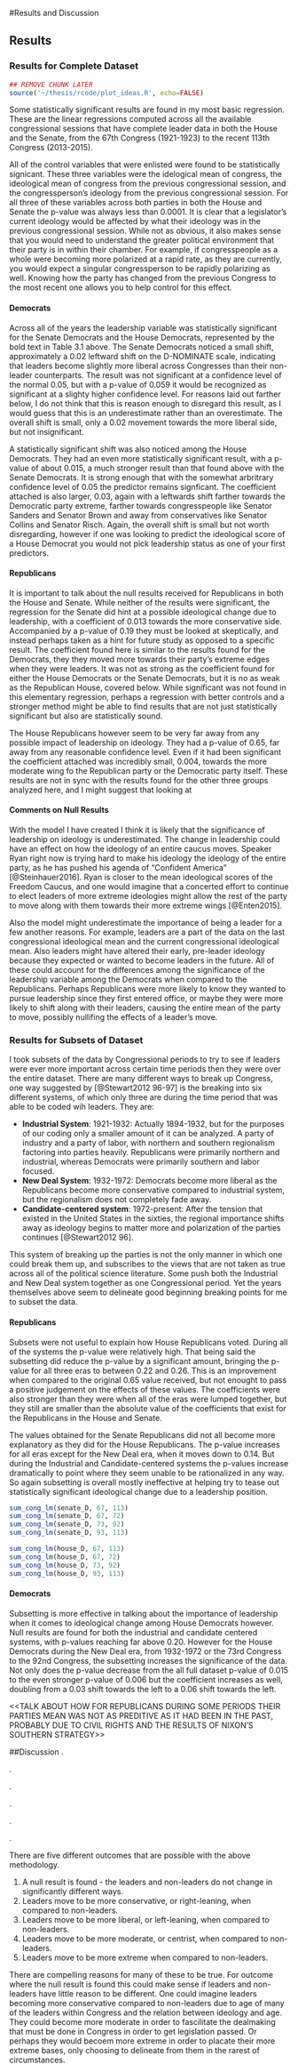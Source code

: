 #Results and Discussion

## Results

### Results for Complete Dataset

```r
## REMOVE CHUNK LATER
source('~/thesis/rcode/plot_ideas.R', echo=FALSE)
```

Some statistically significant results are found in my most basic regression. These are the linear regressions computed across all the available congressional sessions that have complete leader data in both the House and the Senate, from the 67th Congress (1921-1923) to the recent 113th Congress (2013-2015). 

\begin{table}[h]
\centering
\caption{Summary of Models Across All Years, House and Senate}
\begin{tabular}{r|rrrr}
                       & Senate Ds & Senate Rs & House Ds & House Rs \\ \hline
(Intercept)            & 0.00489   & 0.00259   & 0.01131  & 0.00405  \\
cong\_ideo\_mean       & 0.51583   & 0.61344   & 0.73047  & 0.67749  \\
last\_cong\_ideo\_mean & -0.38112  & -0.50989  & -0.57483 & -0.53415 \\
last\_ideo             & 0.87467   & 0.87061   & 0.87636  & 0.85013  \\
leaderY                & \textbf{-0.01863}  & 0.01289   & -\textbf{0.03022} & -0.00417 \\
Adjusted R-Squared     & 0.802     & 0.781     & 0.781    & 0.824    \\
N                      & 2239      & 1817      & 11380    & 9270    
\end{tabular}
\end{table}


All of the control variables that were enlisted were found to be statistically signicant. These three variables were the idelogical mean of congress, the ideological mean of congress from the previous congressional session, and the congressperson's ideology from the previous congressional session. For all three of these variables across both parties in both the House and Senate the p-value was always less than 0.0001. It is clear that a legislator's current ideology would be affected by what their ideology was in the previous congressional session. While not as obvious, it also makes sense that you would need to understand the greater political environment that their party is in within their chamber. For example, if congresspeople as a whole were becoming more polarized at a rapid rate, as they are currently, you would expect a singular congressperson to be rapidly polarizing as well. Knowing how the party has changed from the previous Congress to the most recent one allows you to help control for this effect.

#### Democrats

Across all of the years the leadership variable was statistically significant for the Senate Democrats and the House Democrats, represented by the bold text in Table 3.1 above. The Senate Democrats noticed a small shift, approximately a 0.02 leftward shift on the D-NOMINATE scale, indicating that leaders become slightly more liberal across Congresses than their non-leader counterparts. The result was not significant at a confidence level of the normal 0.05, but with a p-value of 0.059 it would be recognized as significant at a slighty higher confidence level. For reasons laid out farther below, I do not think that this is reason enough to disregard this result, as I would guess that this is an underestimate rather than an overestimate. The overall shift is small, only a 0.02 movement towards the more liberal side, but not insignificant.

A statistically significant shift was also noticed among the House Democrats. They had an even more statistically significant result, with a p-value of about 0.015, a much stronger result than that found above with the Senate Democrats. It is strong enough that with the somewhat arbritrary confidence level of 0.05 the predictor remains signficant. The coefficient attached is also larger, 0.03, again with a leftwards shift farther towards the Democratic party extreme, farther towards congresspeople like Senator Sanders and Senator Brown and away from conservatives like Senator Collins and Senator Risch. Again, the overall shift is small but not worth disregarding, however if one was looking to predict the ideological score of a House Democrat you would not pick leadership status as one of your first predictors.

#### Republicans

It is important to talk about the null results received for Republicans in both the House and Senate. While neither of the results were significant, the regression for the Senate did hint at a possible ideological change due to leadership, with a coefficient of 0.013 towards the more conservative side. Accompanied by a p-value of 0.19 they must be looked at skeptically, and instead perhaps taken as a hint for future study as opposed to a specific result. The coefficient found here is similar to the results found for the Democrats, they they moved more towards their party's extreme edges when they were leaders. It was not as strong as the coefficient found for either the House Democrats or the Senate Democrats, but it is no as weak as the Republican House, covered below. While significant was not found in this elementary regression, perhaps a regression with better controls and a stronger method might be able to find results that are not just statistically significant but also are statistically sound.

The House Republicans however seem to be very far away from any possible impact of leadership on ideology. They had a p-value of 0.65, far away from any reasonable confidence level. Even if it had been significant the coefficient attached was incredibly small, 0.004, towards the more moderate wing fo the Republican party or the Democratic party itself. These results are not in sync with the results found for the other three groups analyzed here, and I might suggest that looking at 

#### Comments on Null Results

With the model I have created I think it is likely that the significance of leadership on ideology is underestimated. The change in leadership could have an effect on how the ideology of an entire caucus moves. Speaker Ryan right now is trying hard to make his ideology the ideology of the entire party, as he has pushed his agenda of "Confident America" [@Steinhauer2016]. Ryan is closer to the mean ideological scores of the Freedom Caucus, and one would imagine that a concerted effort to continue to elect leaders of more extreme ideologies might allow the rest of the party to move along with them towards their more extreme wings [@Enten2015].

Also the model might underestimate the importance of being a leader for a few another reasons. For example, leaders are a part of the data on the last congressional ideological mean and the current congressional ideological mean. Also leaders might have altered their early, pre-leader ideology because they expected or wanted to become leaders in the future. All of these could account for the differences among the significance of the leadership variable among the Democrats when compared to the Republicans. Perhaps Republicans were more likely to know they wanted to pursue leadership since they first entered office, or maybe they were more likely to shift along with their leaders, causing the entire mean of the party to move, possibly nullifing the effects of a leader's move.


### Results for Subsets of Dataset

I took subsets of the data by Congressional periods to try to see if leaders were ever more important across certain time periods then they were over the entire dataset. There are many different ways to break up Congress, one way suggested by [@Stewart2012 96-97] is the breaking into six different systems, of which only three are during the time period that was able to be coded wih leaders. They are:

- **Industrial System**: 1921-1932: Actually 1894-1932, but for the purposes of our coding only a smaller amount of it can be analyzed. A party of industry and a party of labor, with northern and southern regionalism factoring into parties heavily. Republicans were primarily northern and industrial, whereas Democrats were primarily southern and labor focused.
- **New Deal System**: 1932-1972: Democrats become more liberal as the Republicans become more conservative compared to industrial system, but the regionalism does not completely fade away.
- **Candidate-centered system**: 1972-present: After the tension that existed in the United States in the sixties, the regional importance shifts away as ideology begins to matter more and polarization of the parties continues [@Stewart2012 96].

This system of breaking up the parties is not the only manner in which one could break them up, and subscribes to the views that are not taken as true across all of the political science literature. Some push both the Industrial and New Deal system together as one Congressional period. Yet the years themselves above seem to delineate good beginning breaking points for me to subset the data.

#### Republicans

Subsets were not useful to explain how House Republicans voted. During all of the systems the p-value were relatively high. That being said the subsetting did reduce the p-value by a significant amount, bringing the p-value for all three eras to between 0.22 and 0.26. This is an improvement when compared to the original 0.65 value received, but not enought to pass a positive judgement on the effects of these values. The coefficients were also stronger than they were when all of the eras were lumped together, but they still are smaller than the absolute value of the coefficients that exist for the Republicans in the House and Senate.


The values obtained for the Senate Republicans did not all become more explanatory as they did for the House Republicans. The p-value increases for all eras except for the New Deal era, when it moves down to 0.14. But during the Industrial and Candidate-centered systems the p-values increase dramatically to point where they seem unable to be rationalized in any way. So again subsetting is overall mostly ineffective at helping try to tease out statistically significant ideological change due to a leadership position.

```r
sum_cong_lm(senate_D, 67, 113)
sum_cong_lm(senate_D, 67, 72)
sum_cong_lm(senate_D, 73, 92)
sum_cong_lm(senate_D, 93, 113)

sum_cong_lm(house_D, 67, 113)
sum_cong_lm(house_D, 67, 72)
sum_cong_lm(house_D, 73, 92)
sum_cong_lm(house_D, 93, 113)


```

#### Democrats

Subsetting is more effective in talking about the importance of leadership when it comes to ideological change among House Democrats however. Null results are found for both the industrial and candidate centered systems, with p-values reaching far above 0.20. However for the House Democrats during the New Deal era, from 1932-1972 or the 73rd Congress to the 92nd Congress, the subsetting increases the significance of the data. Not only does the p-value decrease from the all full dataset p-value of 0.015 to the even stronger p-value of 0.006 but the coefficient increases as well, doubling from a 0.03 shift towards the left to a 0.06 shift towards the left. 



<<TALK ABOUT HOW FOR REPUBLICANS DURING SOME PERIODS THEIR PARTIES MEAN WAS NOT AS PREDITIVE AS IT HAD BEEN IN THE PAST, PROBABLY DUE TO CIVIL RIGHTS AND THE RESULTS OF NIXON'S SOUTHERN STRATEGY>>

##Discussion
.

.

.

.

.

.

There are five different outcomes that are possible with the above methodology.

  1. A null result is found - the leaders and non-leaders do not change in significantly different ways.
  2. Leaders move to be more conservative, or right-leaning, when compared to non-leaders.
  3. Leaders move to be more liberal, or left-leaning, when compared to non-leaders.
  4. Leaders move to be more moderate, or centrist, when compared to non-leaders.
  5. Leaders move to be more extreme when compared to non-leaders.
  
There are compelling reasons for many of these to be true. For outcome where the null result is found this could make sense if leaders and non-leaders have little reason to be different. One could imagine leaders becoming more conservative compared to non-leaders due to age of many of the leaders within Congress and the relation between ideology and age. They could become more moderate in order to fascilitate the dealmaking that must be done in Congress in order to get legislation passed. Or perhaps they would becoem more extreme in order to placate their more extreme bases, only choosing to delineate from them in the rarest of circumstances.